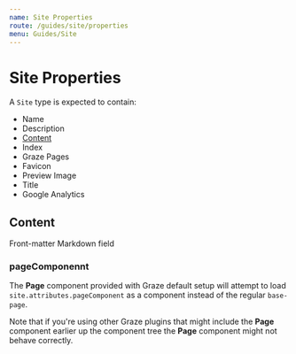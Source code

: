 ```yaml
---
name: Site Properties
route: /guides/site/properties
menu: Guides/Site
---
```


# Site Properties

A `Site` type is expected to contain:

- Name
- Description
- [Content](./#content)
- Index
- Graze Pages
- Favicon
- Preview Image
- Title
- Google Analytics

## Content

Front-matter Markdown field 

### pageComponennt

The **Page** component provided with Graze default setup will attempt to
load `site.attributes.pageComponent` as a component instead of the regular `base-page`. 

Note that if you're using other Graze plugins that might include the **Page** component earlier up the component tree the **Page** component might not behave correctly.
